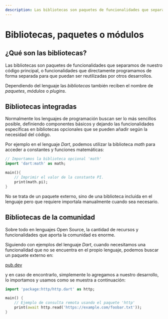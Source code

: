 ```yaml
---
description: Las bibliotecas son paquetes de funcionalidades que separamos de nuestro código principal.
---
```

# Bibliotecas, paquetes o módulos

## ¿Qué son las bibliotecas?

Las bibliotecas son paquetes de funcionalidades que separamos de nuestro código principal, o funcionalidades que directamente programamos de forma separada para que puedan ser reutilizadas por otros desarrollos.

Dependiendo del lenguaje las *bibliotecas* también reciben el nombre de *paquetes*, *módulos* o *plugins*.

## Bibliotecas integradas

Normalmente los lenguajes de programación buscan ser lo más sencillos posible, definiendo componentes básicos y dejando las funcionalidades específicas en bibliotecas opcionales que se pueden añadir según la necesidad del código.

Por ejemplo en el lenguaje *Dart*, podemos utilizar la biblioteca *math* para acceder a constantes y funciones matemáticas:

```dart filename="Dart"
// Importamos la biblioteca opcional 'math'
import 'dart:math' as math;

main(){
    // Imprimir el valor de la constante PI.
    print(math.pi);
}
```

No se trata de un paquete externo, sino de una biblioteca incluída en el lenguaje pero que requiere importala manualmente cuando sea necesario.

## Bibliotecas de la comunidad

Sobre todo en lenguajes Open Source, la cantidad de recursos y funcionalidades que aporta la comunidad es enorme.

Siguiendo con ejemplos del lenguaje *Dart*, cuando necesitamos una funcionalidad que no se encuentra en el propio lenguaje, podemos buscar un paquete externo en: 

[pub.dev](https://pub.dev)

y en caso de encontrarlo, simplemente lo agregamos a nuestro desarrollo, lo importamos y usamos como se muestra a continuación: 

```dart filename="Dart"
import 'package:http/http.dart' as http;

main() {
    // Ejemplo de consulta remota usando el paquete 'http'
    print(await http.read('https://example.com/foobar.txt'));
}
```
